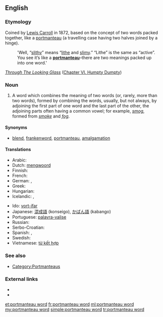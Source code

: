 ==English==

===Etymology===
Coined by [[w:Lewis Carroll|Lewis Carroll]] in 1872, based on the concept of two words packed together, like a [[portmanteau]] (a travelling case having two halves joined by a hinge).
: 'Well, “[[slithy]]” means “[[lithe]] and [[slimy]].” “Lithe” is the same as “active”. You see it’s like a '''[[portmanteau]]'''–there are two meanings packed up into one word.'
''[[s:Through The Looking Glass (And What Alice Found There)|Through The Looking Glass]]'' ([[s:Through the Looking Glass (And What Alice Found There)/Chapter VI|Chapter VI. Humpty Dumpty]])

===Noun===
{{en-noun|head=[[portmanteau]] [[word]]}}

# {{context|linguistics|lang=en}} A word which combines the meaning of two words (or, rarely, more than two words), formed by combining the words, usually, but not always, by adjoining the first part of one word and the last part of the other, the adjoining parts often having a common vowel; for example, ''[[smog]]'', formed from ''[[smoke]]'' and ''[[fog]]''.

====Synonyms====
* [[blend]], [[frankenword]], [[portmanteau]], [[amalgamation]]

====Translations====
{{trans-top|word which combines the meaning of two words}}
* Arabic: {{t-|ar|كلمة منحوتة من كلمتين|f}}
* Dutch: [[mengwoord]] {{n}}
* Finnish: {{t-|fi|sulautuma}}
* French: {{t+|fr|mot-valise|m}}
* German: {{t+|de|Kofferwort|n}}, {{t-|de|Portmanteau|n}}
* Greek: {{t+|el|σύμμειγμα|n|tr=sýmmeigma|sc=Grek}}
* Hungarian: {{t-|hu|vegyülékszó}}
* Icelandic: {{t-|is|samrunaorð|n}}, {{t-|is|frakkaorð|n}}
{{trans-mid}}
* Ido: [[vort-ifar]]
* Japanese: [[混成語]] (konseigo), [[かばん語]] (kabango)
* Portuguese: [[palavra-valise]] {{f}}
* Russian: {{t-|ru|словослияние|sc=Cyrl}}
* Serbo-Croatian: {{t-|sh|кованица|f|tr=kovanica|sc=Cyrl}}
* Spanish: {{t-|es|palabra baúl|f}}, {{t+|es|contracción|f}}
* Swedish: {{t+|sv|teleskopord|n}}
* Vietnamese: [[từ kết hợp]] <!-- This literal translation back into English belongs on the Vietnamese page (''literally: "combined word"'') -->
{{trans-bottom}}

===See also===
* [[:Category:English blends|Category:Portmanteaus]]

===External links===
* {{pedia}}
* {{pedia|List of portmanteaus}}

[[et:portmanteau word]]
[[fr:portmanteau word]]
[[ml:portmanteau word]]
[[my:portmanteau word]]
[[simple:portmanteau word]]
[[tr:portmanteau word]]